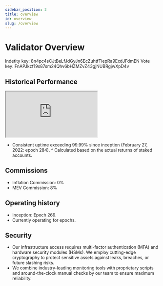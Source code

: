 ```yaml
---
sidebar_position: 2
title: overview
id: overview
slug: /overview
---
```


# Validator Overview

Indetity key: 8n4pc4sCJtBeLfJdGyJn6EcZuhtfTiepRa9ExdJFdmEN
Vote key: FnAPJkzf19s87sm24Qhv6bHZMZvZ43gjNUBRgjwXpD4v

## Historical Performance

<iframe
  src="https://visualize.graphy.app/view/e2444274-c076-4a7e-bd2c-789435f08c6a"
  loading="lazy"
  allowfullscreen="true"
  style={{
    width: '100%',
    height: '400px',
    border: 'none',
    borderRadius: '14px' /* Note camelCase */
  }}>
</iframe>

* Consistent uptime exceeding 99.99% since inception (February 27, 2022: epoch 284).
^ Calculated based on the actual returns of staked accounts.

## Commissions
* Inflation Commission: 0%
* MEV Commission: 8%

## Operating history
* Inception: Epoch 269.
* Currently operating for <EpochCounter /> epochs.

## Security

* Our infrastructure access requires multi-factor authentication (MFA) and hardware security modules (HSMs). We employ cutting-edge cryptography to protect sensitive assets against leaks, breaches, or future slashing risks.
* We combine industry-leading monitoring tools with proprietary scripts and around-the-clock manual checks by our team to ensure maximum reliability.

